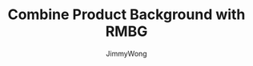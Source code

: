 ---
title: Combine Product Background with RMBG
image: /template/e-commerce/combine-background-withRMBG.png
tag: E-Commerce
author: JimmyWong
score: 6
---